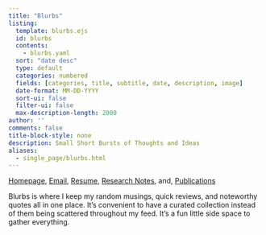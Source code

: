 ```yaml
---
title: "Blurbs"
listing:
  template: blurbs.ejs
  id: blurbs
  contents: 
    - blurbs.yaml
  sort: "date desc"
  type: default
  categories: numbered
  fields: [categories, title, subtitle, date, description, image]
  date-format: MM-DD-YYYY
  sort-ui: false
  filter-ui: false
  max-description-length: 2000
author: ''
comments: false
title-block-style: none
description: Small Short Bursts of Thoughts and Ideas
aliases: 
  - single_page/blurbs.html
---
```

```{=html}
<script>
for (const div of document.querySelectorAll('.category')) {
  div.classList.add('list-group-item', 'd-flex', 'justify-content-between', 'align-items-center');
}
for (const div of document.querySelectorAll('.quarto-listing-category.category-default')) {
  div.classList.add('list-group');
}

let counts = document.querySelectorAll('.quarto-category-count');
for (let i = 0; i < counts.length; i++) {
  let countText = counts[i].textContent;
  countText = countText.replace(/\(|\)/g, '');
  counts[i].textContent = countText;
  counts[i].classList.add('badge', 'bg-primary', 'rounded-pill');
}
</script>
```
<div class="mob-quick-nav">
::: {.callout-note title="Quick Navigation"}
[Homepage](../index.qmd), [Email](mailto:mimansa@umich.edu), [Resume](https://drive.google.com/file/d/114a9vX3dpjajZa9isMDg_d294-v-FcZ7/view), [Research Notes](../notes/index.qmd), and, [Publications](../single_page/papers.qmd)
:::
</div>

Blurbs is where I keep my random musings, quick reviews, and noteworthy quotes all in one place. It's convenient to have a curated collection instead of them being scattered throughout my feed. It's a fun little side space to gather everything.
<br/>